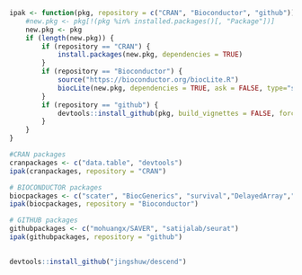 ```{r}
ipak <- function(pkg, repository = c("CRAN", "Bioconductor", "github")) {
    #new.pkg <- pkg[!(pkg %in% installed.packages()[, "Package"])]
    new.pkg <- pkg
    if (length(new.pkg)) {
        if (repository == "CRAN") {
            install.packages(new.pkg, dependencies = TRUE)
        }
        if (repository == "Bioconductor") {
            source("https://bioconductor.org/biocLite.R")
            biocLite(new.pkg, dependencies = TRUE, ask = FALSE, type="source")
        }
        if (repository == "github") {
            devtools::install_github(pkg, build_vignettes = FALSE, force = TRUE) 
        }
    }
}

#CRAN packages
cranpackages <- c("data.table", "devtools")
ipak(cranpackages, repository = "CRAN")

# BIOCONDUCTOR packages
biocpackages <- c("scater", "BiocGenerics", "survival","DelayedArray","scran","biomaRt","monocle","edgeR","tools","pastecs","plotrix","FNN","rsvd","Matrix","RColorBrewer","M3Drop","VennDiagram","MAST","ggplot2","GenomicRanges","ReactomePA","clusterProfiler", "pathview", "limSolve")
ipak(biocpackages, repository = "Bioconductor")

# GITHUB packages
githubpackages <- c("mohuangx/SAVER", "satijalab/seurat")
ipak(githubpackages, repository = "github")
 
```


```{r}
devtools::install_github("jingshuw/descend")
```


